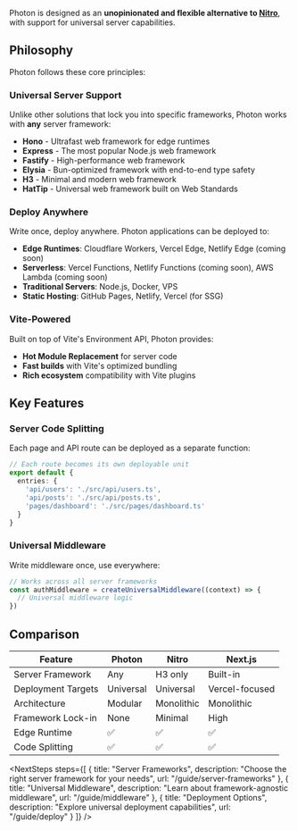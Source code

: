 
<BetaWarning />

Photon is designed as an **unopinionated and flexible alternative to [Nitro](https://nitro.build/)**, with support for universal server capabilities.

## Philosophy

Photon follows these core principles:

### Universal Server Support

Unlike other solutions that lock you into specific frameworks, Photon works with **any** server framework:

- **Hono** - Ultrafast web framework for edge runtimes
- **Express** - The most popular Node.js web framework
- **Fastify** - High-performance web framework
- **Elysia** - Bun-optimized framework with end-to-end type safety
- **H3** - Minimal and modern web framework
- **HatTip** - Universal web framework built on Web Standards

### Deploy Anywhere

Write once, deploy anywhere. Photon applications can be deployed to:

- **Edge Runtimes**: Cloudflare Workers, Vercel Edge, Netlify Edge (coming soon)
- **Serverless**: Vercel Functions, Netlify Functions (coming soon), AWS Lambda (coming soon)
- **Traditional Servers**: Node.js, Docker, VPS
- **Static Hosting**: GitHub Pages, Netlify, Vercel (for SSG)

### Vite-Powered

Built on top of Vite's Environment API, Photon provides:

- **Hot Module Replacement** for server code
- **Fast builds** with Vite's optimized bundling
- **Rich ecosystem** compatibility with Vite plugins

## Key Features

### Server Code Splitting

Each page and API route can be deployed as a separate function:

```ts
// Each route becomes its own deployable unit
export default {
  entries: {
    'api/users': './src/api/users.ts',
    'api/posts': './src/api/posts.ts',
    'pages/dashboard': './src/pages/dashboard.ts'
  }
}
```

### Universal Middleware

Write middleware once, use everywhere:

```ts
// Works across all server frameworks
const authMiddleware = createUniversalMiddleware((context) => {
  // Universal middleware logic
})
```

## Comparison

| Feature            | Photon    | Nitro      | Next.js        |
|--------------------|-----------|------------|----------------|
| Server Framework   | Any       | H3 only    | Built-in       |
| Deployment Targets | Universal | Universal  | Vercel-focused |
| Architecture       | Modular   | Monolithic | Monolithic     |
| Framework Lock-in  | None      | Minimal    | High           |
| Edge Runtime       | ✅         | ✅          | ✅              |
| Code Splitting     | ✅         | ✅          | ✅              |


<NextSteps steps={[
  {
    title: "Server Frameworks",
    description: "Choose the right server framework for your needs",
    url: "/guide/server-frameworks"
  },
  {
    title: "Universal Middleware",
    description: "Learn about framework-agnostic middleware",
    url: "/guide/middleware"
  },
  {
    title: "Deployment Options",
    description: "Explore universal deployment capabilities",
    url: "/guide/deploy"
  }
]} />
